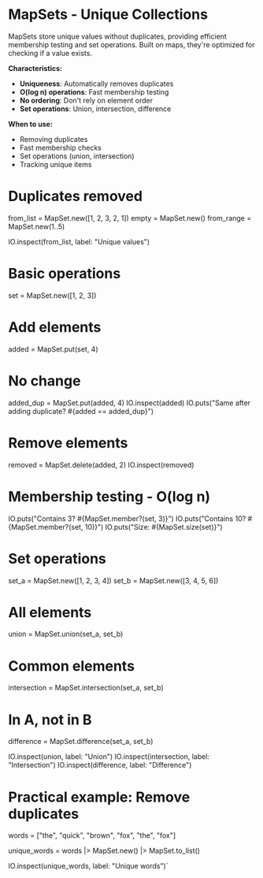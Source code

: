 
# MapSets - Unique Collections

MapSets store unique values without duplicates, providing efficient membership testing and set operations. Built on maps, they're optimized for checking if a value exists.

**Characteristics:**

- **Uniqueness**: Automatically removes duplicates
- **O(log n) operations**: Fast membership testing
- **No ordering**: Don't rely on element order
- **Set operations**: Union, intersection, difference

**When to use:**

- Removing duplicates
- Fast membership checks
- Set operations (union, intersection)
- Tracking unique items

# Duplicates removed
from_list = MapSet.new([1, 2, 3, 2, 1])
empty = MapSet.new()
from_range = MapSet.new(1..5)

IO.inspect(from_list, label: "Unique values")

# Basic operations

set = MapSet.new([1, 2, 3])

# Add elements

added = MapSet.put(set, 4)
# No change
added_dup = MapSet.put(added, 4)
IO.inspect(added)
IO.puts("Same after adding duplicate? #{added == added_dup}")

# Remove elements

removed = MapSet.delete(added, 2)
IO.inspect(removed)

# Membership testing - O(log n)

IO.puts("Contains 3? #{MapSet.member?(set, 3)}")
IO.puts("Contains 10? #{MapSet.member?(set, 10)}")
IO.puts("Size: #{MapSet.size(set)}")

# Set operations

set_a = MapSet.new([1, 2, 3, 4])
set_b = MapSet.new([3, 4, 5, 6])

# All elements
union = MapSet.union(set_a, set_b)
# Common elements
intersection = MapSet.intersection(set_a, set_b)
# In A, not in B
difference = MapSet.difference(set_a, set_b)

IO.inspect(union, label: "Union")
IO.inspect(intersection, label: "Intersection")
IO.inspect(difference, label: "Difference")

# Practical example: Remove duplicates

words = ["the", "quick", "brown", "fox", "the", "fox"]

unique_words =
  words
  |> MapSet.new()
  |> MapSet.to_list()

IO.inspect(unique_words, label: "Unique words")`
